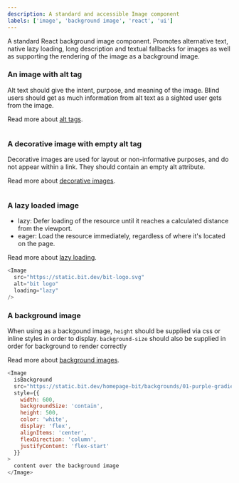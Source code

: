 ```yaml
---
description: A standard and accessible Image component
labels: ['image', 'background image', 'react', 'ui']
---
```



A standard React background image component. Promotes alternative text, native lazy loading, long description and textual fallbacks for images as well as supporting the rendering of the image as a background image.

### An image with alt tag

Alt text should give the intent, purpose, and meaning of the image. Blind users should get as much information from alt text as a sighted user gets from the image.

Read more about [alt tags](https://web.dev/image-alt/).

```js live

```

### A decorative image with empty alt tag

Decorative images are used for layout or non-informative purposes, and do not appear within a link. They should contain an empty alt attribute.

Read more about [decorative images](https://webaim.org/techniques/alttext/#decorative).

```js live

```

### A lazy loaded image

- lazy: Defer loading of the resource until it reaches a calculated distance from the viewport.
- eager: Load the resource immediately, regardless of where it's located on the page.

Read more about [lazy loading](https://web.dev/browser-level-image-lazy-loading/).

```js live
<Image
  src="https://static.bit.dev/bit-logo.svg"
  alt="bit logo"
  loading="lazy"
/>
```

### A background image

When using as a backgound image, `height` should be supplied via css or inline styles in order to display. `background-size` should also be supplied in order for background to render correctly

Read more about [background images](https://developer.mozilla.org/en-US/docs/Web/CSS/background-image).

```js live
<Image
  isBackground
  src="https://static.bit.dev/homepage-bit/backgrounds/01-purple-gradient.svg"
  style={{
    width: 600,
    backgroundSize: 'contain',
    height: 500,
    color: 'white',
    display: 'flex',
    alignItems: 'center',
    flexDirection: 'column',
    justifyContent: 'flex-start'
  }}
>
  content over the background image
</Image>
```
